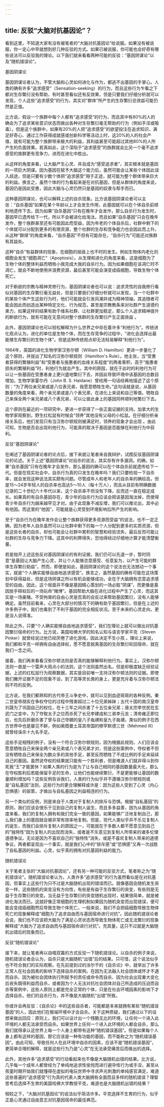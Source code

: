 ```yaml
---
---
---
```

title: 反驳“大脑对抗基因论”？
---




看到这里，不知道大家有没有被笔者的“大脑对抗基因论”给说服。如果没有被说服，你一定心中早就想到好几种反驳的方式。如果已被说服，你可能也会好奇有哪些说法可以反驳我的理论。以下我们就来看看两种可能的反驳：“基因阴谋论”以及“随机错误论”。

基因阴谋论

基因阴谋论者认为，不管大脑和心灵如何进化与作为，都逃不出基因的手掌心。人类的确有许多“追求感受”（Sensation-seeking）的行为，而且这些行为乍看之下都对生存繁衍没有帮助，有时甚至看似还有反效果，但是只要我们仔细分析就可以发现，个人这些“追求感受”的行为，其实对“群体”所产生的生存繁衍总效益可能仍然是正值。

比方说，假设一个族群中每个人都有“追求感受”的行为，而且其中有80%的人的确会为了追求某些意识状态而做出各种对生存繁衍毫无帮助的行为（例如手淫或吸毒）。但是这个族群中，如果有20%的人把“追求感受”的欲望投注在追求知识、满足好奇心、通过工作获得成就感或创新科学等活动上时，这20%的人的社会产值，就有可能为整个族群带来极大的利益，其利益甚至可能超过其他80%的人所产生的负面效果。若真如此，这个深陷于“追求感受”的族群就会比另一个毫不追求感受的族群更有竞争力，进而在进化中胜出。

从这样的角度来看，让大脑产生心灵、并且成为“感受追求者”，其实根本就是基因的一项巨大阴谋。因为基因在赋予大脑这个能力后，虽然可能会让某些个体因此误入歧途，但是只要有少数个体把“追求感受”用于正途，就可能为整个群体带来巨大的利益。换言之，虽然个体的行为看起来是在对抗基因，但是从群体的角度来说，基因仍是因此受惠，因此大脑与心灵仍然只是基因的奴隶与帮手而已。

这种基因阴谋论，也可以解释上述的自杀现象。比方说基因阴谋论者可以主张：“自杀基因”如果在某个年龄以上才会发生作用，此基因就可以在个体自杀前顺利地遗传下去，因为如果“自杀基因”只有在晚年才会发作，那么自杀行为发生时，基因早已遗传给下一代，所以不会被进化给淘汰。而且如果“自杀基因”只会在晚年发作，整个族群甚至还有可能因此而受益，因为年老的个体自杀后，社群中剩下的个体就可以分配到更多的有限资源，整个社群的生存和竞争能力也会因此而上升。从这种“群择”的角度来看，“自杀基因”不但有可能存在，“自杀行为”可能还对族群有其益处。

这种“自杀”有益群体的现象，在细胞的层级上也不时的发生。例如生物体内老化的细胞会发生“细胞凋亡”（Apoptosis）。从生理和进化的角度来看，这是细胞为了生物个体的整体利益而牺牲小我完成大我的自杀行为。因为如果细胞在该凋亡时不凋亡，就会不断地使用并浪费资源，最后甚至可能会演变成癌细胞，导致生物个体死亡。

对于断欲的宗教与精神灵修行为，基因阴谋论者也可以说：追求灵性的自我修行看似对基因的生存繁衍毫无益处，但是只要我们仔细分析就可以发现，当一个社群中的某些个体产生这些行为时，他们可能就会引发风潮并成为精神领袖，其追随者可能会因此而创造出某种特定文化、行为规范，甚至是宗教教条来对社群产生道德约束力，如果这样的结果有助于维系社群、让社群更加稳定，那么个人追求精神提升的断欲行为，就有可能在无意间对整个族群的生存繁衍产生正面效益 。

此外，基因阴谋论也可以轻松解释为什么世界之中存在着许多“利他行为”。传统进化观点认为，进化的单位是生物个体，而在生存竞争的过程中，“进化会选择出最能够生存繁衍的生物个体”。但是这种传统观点却无法轻易解释“利他行为”。

1964年，英国的进化生物学家汉弥尔顿（William D. Hamilton）更进一步量化了这个原则，并提出了知名的汉弥尔顿规则（Hamilton's Rule）。他主张，当“受惠者获得的繁殖利益”和“受惠者与施惠者的血缘关系程度”的两者乘积，高于“施惠者损失的繁殖利益”时，利他行为就会产生。其中的原因，就在于此时的利他行为可以让一些基因在受惠者身上更兴盛地繁衍下去，并因此导致环境中该基因的总数目增加。生物学家霍尔丹（John B. S. Haldane）曾经用一句话经典地描述了这个原则：“为了两位亲兄弟或是八位表兄弟，我愿意牺牲生命。”这句话就是说，从基因数量的角度来看，两个亲兄弟或是八个表兄弟，在进化上来说和自己等值。牺牲自己来保全两个亲兄弟或八个表兄弟，可以让彼此身上的基因同样顺利地繁衍下去。

这个原则在最近的一项研究中，更进一步获得了一些正面证据的支持。加拿大的生物学家观察到，野生红松鼠有时候会“领养”其他没有父母的小松鼠。在仔细分析亲缘关系后，他们发现只有当汉弥尔顿规则被满足时，领养的现象才会出现 。由此可知，生物是否会出现利他行为，可能真的取决于基因是否能够在利他行为中获利。

反驳“基因阴谋论”

在阐述了基因阴谋论者的论点后，接下来就让笔者来自我辩护，试图反驳基因阴谋论的论述。关于上述“基因阴谋论”对自杀的说法，其实存有许多漏洞。的确，如果“自杀基因”只有在晚年才会发作，那么基因的确可以在个体自杀前就遗传给下一代。但是在现实社会中，自杀行为真的只发生在晚年吗？我们只要检视一下自杀率，就会发现这种说法其实颇有问题。尽管成年人和老年人的自杀率的确较高，但是15～24岁年轻人的自杀率也高达5～10人（每十万人），而且从目前有明确数据记录的二十世纪六十年代以来，这个自杀率不但没有下降，反而还一直在稳定成长。如果真的有自杀基因存在，青少年的自杀行为应该会把该基因淘汰掉，而使得青少年自杀行为越来越罕见才对。由于此现象不减反增，我们可以推论出，其中必有他因。而这里的“他因”，可能就是心灵受到环境影响后所产生的影响。

至于“自杀行为在晚年发作会让整个族群获得更多资源而受益”的说法，也不一定正确，因为老年人自杀虽然可以让社群中剩下的每一个人分配到更多的实质资源，但是这些长者的自杀，却也可能会让社群中累积的智慧和经验流失，最后反而可能让社群的生存与竞争力下降。这其中的利弊得失，恐怕得经过仔细地计算才能清楚衡量。

若是抛开上述这些反对基因阴谋论的有利证据，我们仍可以先退一步，暂时同意“是基因让大脑产生心灵，并让个人能够恣意感受、任意妄为，以产生可能的群体生存繁衍助益”。然而，即便是如此，基因阴谋论的这个说法也无法撼动一个事实，就是“个人确实能够自由地追求感受”。换言之，虽然基因的确有可能在这场策划中获得益处，但是这场阴谋之所以有机会能够成功，全在于大脑拥有恣意追求感受的自由。因此，这个局面并不像是基因精心策划的一场必胜“阴谋”，而更像是基因放手释权后的一场玩命“赌博”。基因帮助大脑在进化过程中产生了心灵，而这其实是一场豪赌。不受拘束的自由心灵是否真的会反过来帮助基因繁衍，没有人能够确定。虽然目前看来，心灵在大部分的情况下的确有助于基因繁衍，但是在上述的许多例子中，我们也看到了不利于基因的完全相反状况。至于未来的心灵走向，更是没人说得准。

除此之外，只要“个人确实能够自由地追求感受”，我们在理论上就可以做出对抗基因繁衍宿命的行为。比方说，美国哈佛大学的知名认知与语言学家平克（Steven Pinker）就曾经说过他已经厌倦了进化游戏，因此决定不生小孩 。理论上来说，我们都和平克一样拥有自由选择权，愿不愿意脱离基因的生存繁衍轮回宿命，就在我们一念之间。

接着，我们再来看看汉弥尔顿法则是否真的能够解释利他行为。事实上，汉弥尔顿法则一直是一个雷声大雨点小的法则，这个法则虽然出名，但是却极度缺乏经验证据，上述的红松鼠行为观察数据，其实是目前唯一支持汉弥尔顿法则的证据。即使我们撇开证据不足的现象不谈，到了高等灵长类的身上，更是充斥着与汉弥尔顿法则不符的反例。

比方说，在我们都熟知的古代帝王斗争史中，就可以见到血迹斑斑的各种反例。秦二世皇帝胡亥在争权夺位的过程中残害超过二十位兄弟姊妹；五代十国的南汉皇帝刘晟为了巩固自己的权位，在十三年之间杀害了十五位亲兄弟；唐太宗李世民在玄武门之变中，为了夺取太子之位而杀死了长兄李建成和三弟李元吉；清帝雍正即位后，也先后折磨杀害了曾与自己夺嫡的皇八子胤禩和皇九子胤禟。类似的例子在西方世界中也是屡见不鲜，例如奥图曼土耳其帝国的穆罕默德三世（Mehmed Ⅲ）就曾经诛杀十九名手足。

这些手足相残的例子，没有一个符合汉弥尔顿规则，因为根据此规则，人们应该会愿意牺牲自己来保全两个亲兄弟或八个表兄弟才对，但是这些案例中，夺权者不但没有牺牲自己来保全为数众多的其他手足，甚至反而牺牲了不成比例的手足来延续自己的基因。虽然说夺权的结果就只能有一个胜利者，但是难道人们就非得斗到你死我“王”才能罢休？如果人类的行为是为了让与自己相同的基因数量最大化，那么在夺权胜利后若能保留手足的生命，让他们也能继续繁衍，不是更能够让基因的数量顺利增加吗？这些反例告诉我们，人类的行为似乎并不遵循汉弥尔顿规则或是“自私基因”法则，这些行为的更合理解释或许是：因为这些人受到了心灵（内心恐惧感）的驱策，才做出与自私基因之利益相违的行为。

另一个类似的反例，则是来自于人类对于复制人的排斥与恐惧。根据“自私基因”的原则，我们应该会很乐于见到自己的复制人诞生，而且多多益善，因为从基因的角度来看，我们的复制人拥有和我们完全一致的基因，如果能够广泛地复制自己，那么我们身上的基因就会被非常有效率地复制。但是，现代人类似乎并不乐见复制人的诞生，而我们会排斥复制人的原因之一，可能就在于多数人都不愿意见到自己的“独特性”因为复制人的出现而消失，或者是不乐意见到复制人所带来的诸多伦理道德争议。无论是因为不喜欢自己的“独特性”消失，或是不喜欢复制人带来的道德争议，两者都呈现出一个事实，就是我们心中的“排斥感”或“恐惧感”又再一次战胜了自私基因的利益。心灵，似乎真的拥有对抗基因利益的能力。

随机错误论

关于笔者主张的“大脑对抗基因论”，还有另一种可能的反驳方式，笔者称之为“随机错误论”。随机错误论者认为，人类许多“追求感受”的行为虽然看似是在对抗基因，但事实上这些行为只不过是大脑随机出现的错误而已。就像基因会随机发生突变一样，这些随机的突变没有方向性，有些是有益于生存繁衍的突变，有些则是无益于生存繁衍的突变。当无益于生存繁衍的突变随机出现时，结果很简单，就是被进化淘汰而已。这就好像正常细胞的生理机制如果因为随机突变而出现错误，便可能会变成癌细胞然后导致生物个体死亡。一般来说，我们不会把癌细胞导致生物体死亡的现象解释成“细胞为了追求自由而与基因宿命进行对抗”。因此随机错误论者会说，我们也不应该把大脑为了满足心灵状态而导致生物体死亡或无法繁衍的现象解释成“大脑为了追求自由而与基因宿命进行对抗”。充其量，这只不过就是大脑随机出错后的现象而已。

反驳“随机错误论”

接下来，就让笔者再以自唱双簧的方式反驳一下随机错误论。以自杀的例子来说，随机错误论者会认为，自杀只是大脑随机“出错”后的结果。只可惜，这个说法似乎也不符合我们的实际观察。在先前提到过的涂尔干的《自杀论》中，就举出了许多正常人在社会因素的影响下选择自杀的案例。在因为无法融入社会团体或怀才不遇而自杀、因为被社会团体执行所赋予的责任或命令而自杀、因为社会出现重大变化后丧失既得利益而自杀，或者因为个人无法对抗社会团体对自己所造成的压迫而自杀等案例中，这些人原则上都是完全正常的个体，只是在社会环境因素的影响下才选择自杀，他们的自杀行为，并不像是大脑随机“出错”所致。

你或许会再反驳：《自杀论》中的这些自杀者，可能都是本来就拥有某些“随机错误基因”的人，因此他们在极端环境中才会自杀。关于这种质疑，我们通过以下的设想来做出回应：原则上，我们可以设计出一个残酷无比的环境，让任何一个进入此环境的人都无法承受而自杀。如果世界上任何一个进入此环境的人都会自杀，那么我们就得承认这世界上每一个人身上都带有这种“随机错误基因”。但是如果每个人身上都有这样的基因，那它应该是一种有功能的基因，而不能称之为“随机错误基因”。由此可知，导致任何人在此环境中自杀的因素，应该不是“随机错误基因”，更简单合理的解释，就是这些行为乃是“心灵”在无法承受痛苦后而做出的选择。

此外，其他许多“追求感受”的行动看起来也不像是大脑随机出错的结果。比方说，几乎每一个成年人都曾经为了单纯地追求性愉悦而进行避孕性行为或手淫，甚至从孩童时期开始我们就懂得在虚拟的电玩世界中寻求声光刺激的单纯感官满足，难道这些普遍的“追求感受”行为真的代表人类大脑拥有全面而且多样的随机错误？理智思考后选择不生育的美国哈佛大学教授平克，难道也是大脑随机出错的结果？

相较之下，“大脑对抗基因论”的说法似乎简洁许多。平克选择不生育的行为，似乎正是心灵通过自由意志对抗基因宿命的最佳典范。